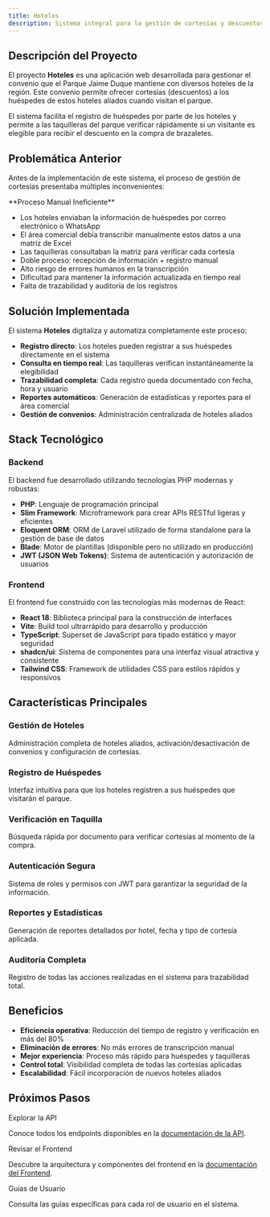 ```yaml
---
title: Hoteles
description: Sistema integral para la gestión de cortesías y descuentos aplicados a huéspedes de hoteles aliados que visitan el Parque Jaime Duque.
---
```


## Descripción del Proyecto

El proyecto **Hoteles** es una aplicación web desarrollada para gestionar el convenio que el Parque Jaime Duque mantiene con diversos hoteles de la región. Este convenio permite ofrecer cortesías (descuentos) a los huéspedes de estos hoteles aliados cuando visitan el parque.

El sistema facilita el registro de huéspedes por parte de los hoteles y permite a las taquilleras del parque verificar rápidamente si un visitante es elegible para recibir el descuento en la compra de brazaletes.

## Problemática Anterior

Antes de la implementación de este sistema, el proceso de gestión de cortesías presentaba múltiples inconvenientes:

<Callout className="mt-6 mb-6 border-yellow-600 bg-blue-50 dark:border-yellow-900 dark:bg-yellow-950 [&_code]:bg-yellow-100 dark:[&_code]:bg-yellow-900">
**Proceso Manual Ineficiente**

- Los hoteles enviaban la información de huéspedes por correo electrónico o WhatsApp
- El área comercial debía transcribir manualmente estos datos a una matriz de Excel
- Las taquilleras consultaban la matriz para verificar cada cortesía
- Doble proceso: recepción de información + registro manual
- Alto riesgo de errores humanos en la transcripción
- Dificultad para mantener la información actualizada en tiempo real
- Falta de trazabilidad y auditoría de los registros
</Callout>

## Solución Implementada

El sistema **Hoteles** digitaliza y automatiza completamente este proceso:

- **Registro directo**: Los hoteles pueden registrar a sus huéspedes directamente en el sistema
- **Consulta en tiempo real**: Las taquilleras verifican instantáneamente la elegibilidad
- **Trazabilidad completa**: Cada registro queda documentado con fecha, hora y usuario
- **Reportes automáticos**: Generación de estadísticas y reportes para el área comercial
- **Gestión de convenios**: Administración centralizada de hoteles aliados

## Stack Tecnológico

### Backend

El backend fue desarrollado utilizando tecnologías PHP modernas y robustas:

- **PHP**: Lenguaje de programación principal
- **Slim Framework**: Microframework para crear APIs RESTful ligeras y eficientes
- **Eloquent ORM**: ORM de Laravel utilizado de forma standalone para la gestión de base de datos
- **Blade**: Motor de plantillas (disponible pero no utilizado en producción)
- **JWT (JSON Web Tokens)**: Sistema de autenticación y autorización de usuarios

### Frontend

El frontend fue construido con las tecnologías más modernas de React:

- **React 18**: Biblioteca principal para la construcción de interfaces
- **Vite**: Build tool ultrarrápido para desarrollo y producción
- **TypeScript**: Superset de JavaScript para tipado estático y mayor seguridad
- **shadcn/ui**: Sistema de componentes para una interfaz visual atractiva y consistente
- **Tailwind CSS**: Framework de utilidades CSS para estilos rápidos y responsivos

## Características Principales

<div className="grid gap-4 sm:grid-cols-2 lg:grid-cols-3 mt-6">
  <div className="rounded-lg border bg-card p-6">
    <h3 className="font-semibold mb-2">Gestión de Hoteles</h3>
    <p className="text-sm text-muted-foreground">
      Administración completa de hoteles aliados, activación/desactivación de convenios y configuración de cortesías.
    </p>
  </div>
  
  <div className="rounded-lg border bg-card p-6">
    <h3 className="font-semibold mb-2">Registro de Huéspedes</h3>
    <p className="text-sm text-muted-foreground">
      Interfaz intuitiva para que los hoteles registren a sus huéspedes que visitarán el parque.
    </p>
  </div>
  
  <div className="rounded-lg border bg-card p-6">
    <h3 className="font-semibold mb-2">Verificación en Taquilla</h3>
    <p className="text-sm text-muted-foreground">
      Búsqueda rápida por documento para verificar cortesías al momento de la compra.
    </p>
  </div>
  
  <div className="rounded-lg border bg-card p-6">
    <h3 className="font-semibold mb-2">Autenticación Segura</h3>
    <p className="text-sm text-muted-foreground">
      Sistema de roles y permisos con JWT para garantizar la seguridad de la información.
    </p>
  </div>
  
  <div className="rounded-lg border bg-card p-6">
    <h3 className="font-semibold mb-2">Reportes y Estadísticas</h3>
    <p className="text-sm text-muted-foreground">
      Generación de reportes detallados por hotel, fecha y tipo de cortesía aplicada.
    </p>
  </div>
  
  <div className="rounded-lg border bg-card p-6">
    <h3 className="font-semibold mb-2">Auditoría Completa</h3>
    <p className="text-sm text-muted-foreground">
      Registro de todas las acciones realizadas en el sistema para trazabilidad total.
    </p>
  </div>
</div>

## Beneficios

- **Eficiencia operativa**: Reducción del tiempo de registro y verificación en más del 80%
- **Eliminación de errores**: No más errores de transcripción manual
- **Mejor experiencia**: Proceso más rápido para huéspedes y taquilleras
- **Control total**: Visibilidad completa de todas las cortesías aplicadas
- **Escalabilidad**: Fácil incorporación de nuevos hoteles aliados

## Próximos Pasos

<Steps>

<Step>Explorar la API</Step>

Conoce todos los endpoints disponibles en la [documentación de la API](/hoteles/api).

<Step>Revisar el Frontend</Step>

Descubre la arquitectura y componentes del frontend en la [documentación del Frontend](/hoteles/front-end).

<Step>Guías de Usuario</Step>

Consulta las guías específicas para cada rol de usuario en el sistema.

</Steps>
